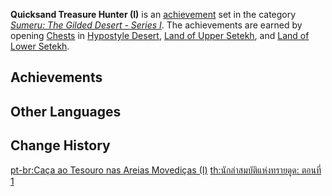 {{Achievement Set Infobox
|primogems    = {{Achievement/Primogems|Quicksand Treasure Hunter (I)}}
|total        = {{Achievement/Total|Quicksand Treasure Hunter (I)}}
|category     = Sumeru: The Gilded Desert - Series I
}}
'''Quicksand Treasure Hunter (I)''' is an [[achievement]] set in the category ''[[Sumeru: The Gilded Desert - Series I]]''. The achievements are earned by opening [[Chests]] in [[Hypostyle Desert]], [[Land of Upper Setekh]], and [[Land of Lower Setekh]].

==Achievements==
{{Achievements by Category Table|Quicksand Treasure Hunter (I)}}
<!--
==Notes==

==Trivia==
-->
==Other Languages==
{{Other Languages
|en      = Quicksand Treasure Hunter (I)
|zhs     = 流沙的寻宝者・其一
|zhs_rm  = Liúshā de Xúnbáo-zhě - Qíyī
|zht     = 流沙的尋寶者・其一
|zht_rm  = Liúshā de Xúnbáo-zhě - Qíyī
|zh_tl   = 
|ja      = 流砂のトレジャーハンター・1
|ja_rm   = Ryuusha no Torejaa Hantaa - Ichi
|ja_tl   = Quicksand Treasure Hunter - One
|ko      = 사막의 트레저헌터・첫 번째
|ko_rm   = Samak-ui Teurejeoheonteo - Cheot Beonjjae
|ko_tl   = Treasure Hunter of the Desert - First
|es      = Cazatesoros del desierto (I)
|es_tl   = Treasure Hunter of the Desert (I)
|fr      = Chasse aux trésors sur les terres désertiques (1)
|fr_tl   = Treasure Hunting on the Desert Lands (1)
|ru      = Охотник за сокровищами зыбучих песков I
|ru_tl   = Quicksand Treasure Hunter I
|th      = นักล่าสมบัติแห่งทรายดูด: ตอนที่ 1
|th_rm   = 
|th_tl   = 
|vi      = Thợ Săn Kho Báu Sa Mạc I
|vi_tl   = Desert Treasure Hunter I
|de      = Schatzsucher im Treibsand I
|de_tl   = Treasure Seeker Within Quicksand I
|id      = Pemburu Harta Pasir Hisap (I)
|id_tl   = Quicksand Treasure Hunter (I)
|pt      = Caça ao Tesouro nas Areias Movediças (I)
|pt_tl   = 
|tr      = Bataklık Hazine Avcısı (I)
|tr_tl   = Quicksand Treasure Hunter (I)
|it      = Caccia al tesoro nelle sabbie mobili (I)
|it_tl   = Treasure Hunt in the Quicksand (I)
}}

==Change History==
{{Change History|3.1}}
<!--
==References==
{{Reflist}}
-->

[[pt-br:Caça ao Tesouro nas Areias Movediças (I)]]
[[th:นักล่าสมบัติแห่งทรายดูด: ตอนที่ 1]]